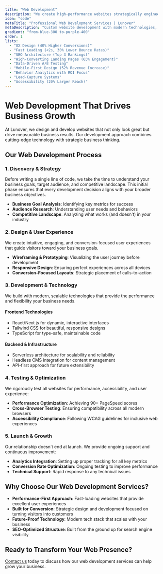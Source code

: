 ```yaml
---
title: "Web Development"
description: "We create high-performance websites strategically engineered to drive traffic, engagement, and conversions. Our end-to-end approach combines stunning visuals with technical excellence to deliver sites that not only look great but generate measurable business growth."
icon: "code"
metaTitle: "Professional Web Development Services | Lunover"
metaDescription: "Custom website development with modern technologies, responsive design, and optimized performance to drive business growth."
gradient: "from-blue-300 to-purple-400"
order: 1
lists:
  - "UX Design (40% Higher Conversions)"
  - "Fast Loading (<2s, 30% Lower Bounce Rates)"
  - "SEO Architecture (Top 3 Rankings)"
  - "High-Converting Landing Pages (65% Engagement)"
  - "Data-Driven A/B Testing"
  - "Mobile-First Design (52% Revenue Increase)"
  - "Behavior Analytics with ROI Focus"
  - "Lead-Capture Systems"
  - "Accessibility (20% Larger Reach)"
---
```


# Web Development That Drives Business Growth

At Lunover, we design and develop websites that not only look great but drive measurable business results. Our development approach combines cutting-edge technology with strategic business thinking.

## Our Web Development Process

### 1. Discovery & Strategy

Before writing a single line of code, we take the time to understand your business goals, target audience, and competitive landscape. This initial phase ensures that every development decision aligns with your broader business objectives.

- **Business Goal Analysis**: Identifying key metrics for success
- **Audience Research**: Understanding user needs and behaviors
- **Competitive Landscape**: Analyzing what works (and doesn't) in your industry

### 2. Design & User Experience

We create intuitive, engaging, and conversion-focused user experiences that guide visitors toward your business goals.

- **Wireframing & Prototyping**: Visualizing the user journey before development
- **Responsive Design**: Ensuring perfect experiences across all devices
- **Conversion-Focused Layouts**: Strategic placement of calls-to-action

### 3. Development & Technology

We build with modern, scalable technologies that provide the performance and flexibility your business needs.

#### Frontend Technologies
- React/Next.js for dynamic, interactive interfaces
- Tailwind CSS for beautiful, responsive designs
- TypeScript for type-safe, maintainable code

#### Backend & Infrastructure
- Serverless architecture for scalability and reliability
- Headless CMS integration for content management
- API-first approach for future extensibility

### 4. Testing & Optimization

We rigorously test all websites for performance, accessibility, and user experience:

- **Performance Optimization**: Achieving 90+ PageSpeed scores
- **Cross-Browser Testing**: Ensuring compatibility across all modern browsers
- **Accessibility Compliance**: Following WCAG guidelines for inclusive web experiences

### 5. Launch & Growth

Our relationship doesn't end at launch. We provide ongoing support and continuous improvement:

- **Analytics Integration**: Setting up proper tracking for all key metrics
- **Conversion Rate Optimization**: Ongoing testing to improve performance
- **Technical Support**: Rapid response to any technical issues

## Why Choose Our Web Development Services?

- **Performance-First Approach**: Fast-loading websites that provide excellent user experiences
- **Built for Conversion**: Strategic design and development focused on turning visitors into customers
- **Future-Proof Technology**: Modern tech stack that scales with your business
- **SEO-Optimized Structure**: Built from the ground up for search engine visibility

## Ready to Transform Your Web Presence?

[Contact us](/contact) today to discuss how our web development services can help grow your business.
